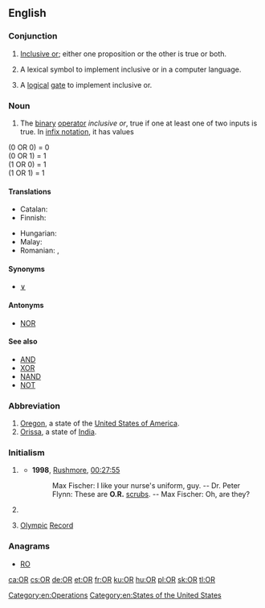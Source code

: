{{wikipedia}}
{{also|Appendix:Variations of "or"}}
==English==

===Conjunction===
{{en-con}}

# {{context|logic|lang=en}} [[inclusive or|Inclusive or]]; either one proposition or the other is true or both.
# {{context|computer science|lang=en}} A lexical symbol to implement inclusive or in a computer language.
# {{context|electrical engineering|lang=en}} A [[logical]] [[gate]] to implement inclusive or.

===Noun===
{{en-noun|-}}

# {{context|logic|lang=en}} The [[binary]] [[operator]] ''inclusive or'', true if one at least one of two inputs is true. In [[infix notation]], it has values

(0 OR 0) = 0<br>
(0 OR 1) = 1<br>
(1 OR 0) = 1<br>
(1 OR 1) = 1<br>

====Translations====
{{trans-top|logic: (noun sense)}}
* Catalan: {{t+|ca|OR|f}}
* Finnish: {{t|fi|TAI}}
{{trans-mid}}
* Hungarian: {{t|hu|VAGY}}
* Malay: {{t|ms|ATAU}}
* Romanian: {{t|ro|SAU}}, {{t|ro|OR}}
{{trans-bottom}}

====Synonyms====
* [[∨]]

====Antonyms====
* [[NOR#Noun|NOR]]

====See also====
* [[AND#Noun|AND]]
* [[XOR#Noun|XOR]]
* [[NAND#Noun|NAND]]
* [[NOT#Noun|NOT]]

===Abbreviation===
{{en-abbr}}

# [[Oregon]], a state of the [[United States of America]].
# [[Orissa]], a state of [[India]].

===Initialism===
{{en-initialism}}

# {{context|healthcare|lang=en}} {{initialism of|operating room|lang=en}}
#* '''1998''', [[w:Rushmore (film)|Rushmore]], [[q:Rushmore|00:27:55]]
#*: Max Fischer: I like your nurse's uniform, guy. -- Dr. Peter Flynn: These are '''O.R.''' [[scrubs]]. -- Max Fischer: Oh, are they?
# {{context|sciences|lang=en}} {{initialism of|operations research|lang=en}}
# {{context|sports|lang=en}} [[Olympic]] [[record|Record]]

===Anagrams===
* [[RO#English|RO]]

[[Category:en:Operations]]
[[Category:en:States of the United States]]

[[ca:OR]]
[[cs:OR]]
[[de:OR]]
[[et:OR]]
[[fr:OR]]
[[ku:OR]]
[[hu:OR]]
[[pl:OR]]
[[sk:OR]]
[[tl:OR]]